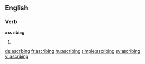 ==English==

===Verb===
'''ascribing'''

# {{present participle of|ascribe}}

[[de:ascribing]]
[[fr:ascribing]]
[[hu:ascribing]]
[[simple:ascribing]]
[[sv:ascribing]]
[[vi:ascribing]]